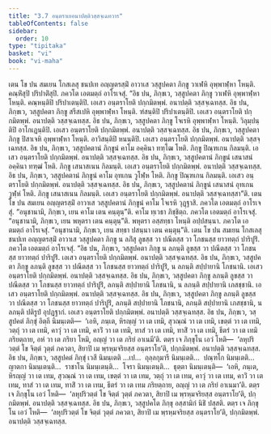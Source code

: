 ```yaml
---
title: "3.7 อนฺตราเยอนาปตฺติวสฺสจฺเฉทวาร"
tableOfContents: false
sidebar:
  order: 10
type: "tipitaka"
basket: "vi"
book: "vi-maha"
---
```



<DynamicBreadcrumb />

<Division number="200" book="vi-maha">

<Paragraph number="876" book="vi-maha">
เตน โข ปน สมเยน โกสเลสุ ชนปเท อญฺญตรสฺมิํ อาวาเส วสฺสูปคตา ภิกฺขู วาเฬหิ อุพฺพาฬฺหา โหนฺติ. คณฺหิํสุปิ ปริปาติํสุปิ. ภควโต เอตมตฺถํ อาโรเจสุํ.
</Paragraph>

<Paragraph number="877" book="vi-maha">
“อิธ ปน, ภิกฺขเว, วสฺสูปคตา ภิกฺขู วาเฬหิ อุพฺพาฬฺหา โหนฺติ. คณฺหนฺติปิ ปริปาเตนฺติปิ. เอเสว อนฺตราโยติ ปกฺกมิตพฺพํ. อนาปตฺติ วสฺสจฺเฉทสฺส.
</Paragraph>

<Paragraph number="878" book="vi-maha">
อิธ ปน, ภิกฺขเว, วสฺสูปคตา ภิกฺขู สรีสเปหิ อุพฺพาฬฺหา โหนฺติ. ฑํสนฺติปิ ปริปาเตนฺติปิ. เอเสว อนฺตราโยติ ปกฺกมิตพฺพํ. อนาปตฺติ วสฺสจฺเฉทสฺส.
</Paragraph>

<Paragraph number="879" book="vi-maha">
อิธ ปน, ภิกฺขเว, วสฺสูปคตา ภิกฺขู โจเรหิ อุพฺพาฬฺหา โหนฺติ. วิลุมฺปนฺติปิ อาโกเฏนฺติปิ. เอเสว อนฺตราโยติ ปกฺกมิตพฺพํ. อนาปตฺติ วสฺสจฺเฉทสฺส.
</Paragraph>

<Paragraph number="880" book="vi-maha">
อิธ ปน, ภิกฺขเว, วสฺสูปคตา ภิกฺขู ปิสาเจหิ อุพฺพาฬฺหา โหนฺติ. อาวิสนฺติปิ หนนฺติปิ. เอเสว อนฺตราโยติ ปกฺกมิตพฺพํ. อนาปตฺติ วสฺสจฺเฉทสฺส.
</Paragraph>

<Paragraph number="881" book="vi-maha">
อิธ ปน, ภิกฺขเว, วสฺสูปคตานํ ภิกฺขูนํ คาโม อคฺคินา ทฑฺโฒ โหติ. ภิกฺขู ปิณฺฑเกน กิลมนฺติ. เอเสว อนฺตราโยติ ปกฺกมิตพฺพํ. อนาปตฺติ วสฺสจฺเฉทสฺส.
</Paragraph>

<Paragraph number="882" book="vi-maha">
อิธ ปน, ภิกฺขเว, วสฺสูปคตานํ ภิกฺขูนํ เสนาสนํ อคฺคินา ทฑฺฒํ โหติ. ภิกฺขู เสนาสเนน กิลมนฺติ. เอเสว อนฺตราโยติ ปกฺกมิตพฺพํ. อนาปตฺติ วสฺสจฺเฉทสฺส.
</Paragraph>

<Paragraph number="883" book="vi-maha">
อิธ ปน, ภิกฺขเว, วสฺสูปคตานํ ภิกฺขูนํ คาโม อุทเกน วูโฬฺห โหติ. ภิกฺขู ปิณฺฑเกน กิลมนฺติ. เอเสว อนฺตราโยติ ปกฺกมิตพฺพํ. อนาปตฺติ วสฺสจฺเฉทสฺส.
</Paragraph>

<Paragraph number="884" book="vi-maha">
อิธ ปน, ภิกฺขเว, วสฺสูปคตานํ ภิกฺขูนํ เสนาสนํ อุทเกน วูฬฺหํ โหติ. ภิกฺขู เสนาสเนน กิลมนฺติ. เอเสว อนฺตราโยติ ปกฺกมิตพฺพํ. อนาปตฺติ วสฺสจฺเฉทสฺสา”ติ.
</Paragraph>

</Division>
<Division number="201" book="vi-maha">

<Paragraph number="885" book="vi-maha">
เตน โข ปน สมเยน อญฺญตรสฺมิํ อาวาเส วสฺสูปคตานํ ภิกฺขูนํ คาโม โจเรหิ วุฏฺฐาสิ. ภควโต เอตมตฺถํ อาโรเจสุํ. “อนุชานามิ, ภิกฺขเว, เยน คาโม เตน คนฺตุนฺ”ติ.
</Paragraph>

<Paragraph number="886" book="vi-maha">
คาโม ทฺเวธา ภิชฺชิตฺถ. ภควโต เอตมตฺถํ อาโรเจสุํ. “อนุชานามิ, ภิกฺขเว, เยน พหุตรา เตน คนฺตุนฺ”ติ.
</Paragraph>

<Paragraph number="887" book="vi-maha">
พหุตรา อสฺสทฺธา โหนฺติ อปฺปสนฺนา. ภควโต เอตมตฺถํ อาโรเจสุํ. “อนุชานามิ, ภิกฺขเว, เยน สทฺธา ปสนฺนา เตน คนฺตุนฺ”ติ.
</Paragraph>

<Paragraph number="888" book="vi-maha">
เตน โข ปน สมเยน โกสเลสุ ชนปเท อญฺญตรสฺมิํ อาวาเส วสฺสูปคตา ภิกฺขู น ลภิํสุ ลูขสฺส วา ปณีตสฺส วา โภชนสฺส ยาวทตฺถํ ปาริปูริํ. ภควโต เอตมตฺถํ อาโรเจสุํ.
</Paragraph>

<Paragraph number="889" book="vi-maha">
“อิธ ปน, ภิกฺขเว, วสฺสูปคตา ภิกฺขู น ลภนฺติ ลูขสฺส วา ปณีตสฺส วา โภชนสฺส ยาวทตฺถํ ปาริปูริํ. เอเสว อนฺตราโยติ ปกฺกมิตพฺพํ. อนาปตฺติ วสฺสจฺเฉทสฺส.
</Paragraph>

<Paragraph number="890" book="vi-maha">
อิธ ปน, ภิกฺขเว, วสฺสูปคตา ภิกฺขู ลภนฺติ ลูขสฺส วา ปณีตสฺส วา โภชนสฺส ยาวทตฺถํ ปาริปูริํ, น ลภนฺติ สปฺปายานิ โภชนานิ. เอเสว อนฺตราโยติ ปกฺกมิตพฺพํ. อนาปตฺติ วสฺสจฺเฉทสฺส.
</Paragraph>

<Paragraph number="891" book="vi-maha">
อิธ ปน, ภิกฺขเว, วสฺสูปคตา ภิกฺขู ลภนฺติ ลูขสฺส วา ปณีตสฺส วา โภชนสฺส ยาวทตฺถํ ปาริปูริํ, ลภนฺติ สปฺปายานิ โภชนานิ, น ลภนฺติ สปฺปายานิ เภสชฺชานิ. เอเสว อนฺตราโยติ ปกฺกมิตพฺพํ. อนาปตฺติ วสฺสจฺเฉทสฺส.
</Paragraph>

<Paragraph number="892" book="vi-maha">
อิธ ปน, ภิกฺขเว, วสฺสูปคตา ภิกฺขู ลภนฺติ ลูขสฺส วา ปณีตสฺส วา โภชนสฺส ยาวทตฺถํ ปาริปูริํ, ลภนฺติ สปฺปายานิ โภชนานิ, ลภนฺติ สปฺปายานิ เภสชฺชานิ, น ลภนฺติ ปติรูปํ อุปฏฺฐากํ. เอเสว อนฺตราโยติ ปกฺกมิตพฺพํ. อนาปตฺติ วสฺสจฺเฉทสฺส.
</Paragraph>

<Paragraph number="893" book="vi-maha">
อิธ ปน, ภิกฺขเว, วสฺสูปคตํ ภิกฺขุํ อิตฺถี นิมนฺเตติ—  ‘เอหิ, ภนฺเต, หิรญฺญํ วา เต เทมิ, สุวณฺณํ วา เต เทมิ, เขตฺตํ วา เต เทมิ, วตฺถุํ วา เต เทมิ, คาวุํ วา เต เทมิ, คาวิํ วา เต เทมิ, ทาสํ วา เต เทมิ, ทาสิํ วา เต เทมิ, ธีตรํ วา เต เทมิ ภริยตฺถาย, อหํ วา เต ภริยา โหมิ, อญฺญํ วา เต ภริยํ อาเนมี’ติ. ตตฺร เจ ภิกฺขุโน เอวํ โหติ—  ‘ลหุปริวตฺตํ โข จิตฺตํ วุตฺตํ ภควตา, สิยาปิ เม พฺรหฺมจริยสฺส อนฺตราโย’ติ, ปกฺกมิตพฺพํ. อนาปตฺติ วสฺสจฺเฉทสฺส.
</Paragraph>

<Paragraph number="894" book="vi-maha">
อิธ ปน, ภิกฺขเว, วสฺสูปคตํ ภิกฺขุํ เวสี นิมนฺเตติ …เป…  ถุลฺลกุมารี นิมนฺเตติ…  ปณฺฑโก นิมนฺเตติ…  ญาตกา นิมนฺเตนฺติ…  ราชาโน นิมนฺเตนฺติ…  โจรา นิมนฺเตนฺติ…  ธุตฺตา นิมนฺเตนฺติ—  ‘เอหิ, ภนฺเต, หิรญฺญํ วา เต เทม, สุวณฺณํ วา เต เทม, เขตฺตํ วา เต เทม, วตฺถุํ วา เต เทม, คาวุํ วา เต เทม, คาวิํ วา เต เทม, ทาสํ วา เต เทม, ทาสิํ วา เต เทม, ธีตรํ วา เต เทม ภริยตฺถาย, อญฺญํ วา เต ภริยํ อาเนมา’ติ. ตตฺร เจ ภิกฺขุโน เอวํ โหติ—  ‘ลหุปริวตฺตํ โข จิตฺตํ วุตฺตํ ภควตา, สิยาปิ เม พฺรหฺมจริยสฺส อนฺตราโย’ติ, ปกฺกมิตพฺพํ. อนาปตฺติ วสฺสจฺเฉทสฺส.
</Paragraph>

<Paragraph number="895" book="vi-maha">
อิธ ปน, ภิกฺขเว, วสฺสูปคโต ภิกฺขุ อสฺสามิกํ นิธิํ ปสฺสติ. ตตฺร เจ ภิกฺขุโน เอวํ โหติ—  ‘ลหุปริวตฺตํ โข จิตฺตํ วุตฺตํ ภควตา, สิยาปิ เม พฺรหฺมจริยสฺส อนฺตราโย’ติ, ปกฺกมิตพฺพํ. อนาปตฺติ วสฺสจฺเฉทสฺส.
</Paragraph>
</Division>